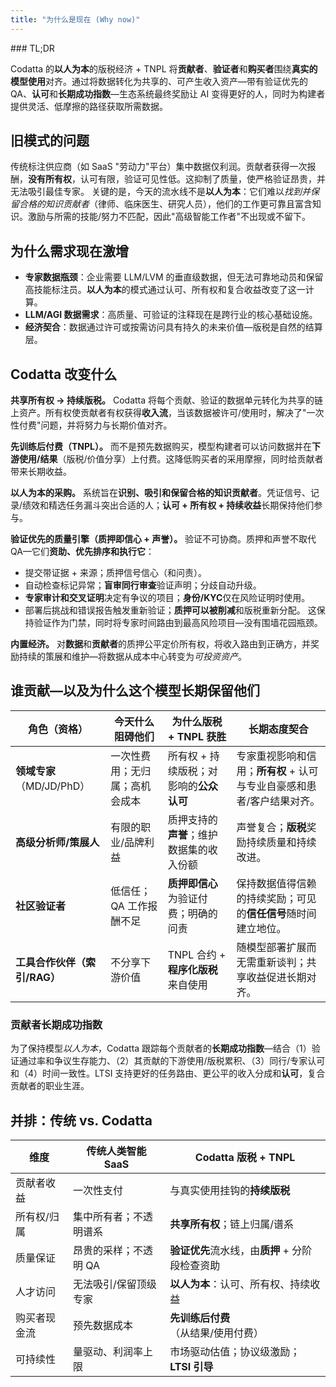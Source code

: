 ```yaml
---
title: "为什么是现在 (Why now)"
---
```


<Tip>
### TL;DR

Codatta 的**以人为本**的版税经济 + TNPL 将**贡献者**、**验证者**和**购买者**围绕**真实的模型使用**对齐。通过将数据转化为共享的、可产生收入资产—带有验证优先的 QA、**认可**和**长期成功指数**—生态系统最终奖励让 AI 变得更好的人，同时为构建者提供灵活、低摩擦的路径获取所需数据。
</Tip>

## 旧模式的问题

传统标注供应商（如 SaaS "劳动力"平台）集中数据仅利润。贡献者获得一次报酬，**没有所有权**，认可有限，验证可见性低。这抑制了质量，使严格验证昂贵，并无法吸引最佳专家。
关键的是，今天的流水线不是**以人为本**：它们难以*找到并保留合格的知识贡献者*（律师、临床医生、研究人员），他们的工作更可靠且富含知识。激励与所需的技能/努力不匹配，因此"高级智能工作者"不出现或不留下。

## 为什么需求现在激增

* **专家数据瓶颈**：企业需要 LLM/LVM 的垂直级数据，但无法可靠地动员和保留高技能标注员。**以人为本**的模式通过认可、所有权和复合收益改变了这一计算。
* **LLM/AGI 数据需求**：高质量、可验证的注释现在是跨行业的核心基础设施。
* **经济契合**：数据通过许可或按需访问具有持久的未来价值—版税是自然的结算层。

## Codatta 改变什么

**共享所有权 → 持续版税。** Codatta 将每个贡献、验证的数据单元转化为共享的链上资产。所有权使贡献者有权获得**收入流**，当该数据被许可/使用时，解决了"一次性付费"问题，并将努力与长期价值对齐。

**先训练后付费（TNPL）。** 而不是预先数据购买，模型构建者可以访问数据并在**下游使用/结果**（版税/价值分享）上付费。这降低购买者的采用摩擦，同时给贡献者带来长期收益。

**以人为本的采购。** 系统旨在**识别、吸引和保留合格的知识贡献者**。凭证信号、记录/绩效和精选任务漏斗突出合适的人；**认可 + 所有权 + 持续收益**长期保持他们参与。

**验证优先的质量引擎（质押即信心 + 声誉）。** 验证不可协商。质押和声誉不取代 QA—它们**资助、优先排序和执行它**：

* 提交带证据 + 来源；质押信号信心（和问责）。
* 自动检查标记异常；**盲审同行审查**验证声明；分歧自动升级。
* **专家审计和交叉证明**决定有争议的项目；**身份/KYC**仅在风险证明时使用。
* 部署后挑战和错误报告触发重新验证；**质押可以被削减**和版税重新分配。
  这保持验证作为门禁，同时将专家时间路由到最高风险项目—没有围墙花园瓶颈。

**内置经济。** 对**数据**和**贡献者**的质押公平定价所有权，将收入路由到正确方，并奖励持续的策展和维护—将数据从成本中心转变为*可投资资产*。

## 谁贡献—以及为什么这个模型长期保留他们

| 角色（资格）                | 今天什么阻碍他们                                | 为什么版税 + TNPL 获胜                                                       | 长期态度契合                                                                                                   |
| ------------------------- | ----------------------------------------------- | ---------------------------------------------------------------------------- | -------------------------------------------------------------------------------------------------------------- |
| **领域专家**（MD/JD/PhD）   | 一次性费用；无归属；高机会成本                  | 所有权 + 持续版税；对影响的**公众认可**                                      | 专家重视影响和信用；**所有权** + 认可与专业自豪感和患者/客户结果对齐。                                         |
| **高级分析师/策展人**       | 有限的职业/品牌利益                             | 质押支持的**声誉**；维护数据集的收入份额                                     | 声誉复合；**版税**奖励持续质量和持续改进。                                                                     |
| **社区验证者**             | 低信任；QA 工作报酬不足                         | **质押即信心**为验证付费；明确的问责                                         | 保持数据值得信赖的持续奖励；可见的**信任信号**随时间建立地位。                                                 |
| **工具合作伙伴（索引/RAG）** | 不分享下游价值                                  | TNPL 合约 + **程序化版税**来自使用                                           | 随模型部署扩展而无需重新谈判；共享收益促进长期对齐。                                                           |

### 贡献者长期成功指数

为了保持模型*以人为本*，Codatta 跟踪每个贡献者的**长期成功指数**—结合（1）验证通过率和争议生存能力、（2）其贡献的下游使用/版税累积、（3）同行/专家认可和（4）时间一致性。LTSI 支持更好的任务路由、更公平的收入分成和**认可**，复合贡献者的职业生涯。

## 并排：传统 vs. Codatta

| 维度         | 传统人类智能 SaaS                  | Codatta 版税 + TNPL                                             |
| ------------ | ---------------------------------- | --------------------------------------------------------------- |
| 贡献者收益   | 一次性支付                         | 与真实使用挂钩的**持续版税**                                    |
| 所有权/归属  | 集中所有者；不透明谱系             | **共享所有权**；链上归属/谱系                                   |
| 质量保证     | 昂贵的采样；不透明 QA              | **验证优先**流水线，由**质押** + 分阶段检查资助                 |
| 人才访问     | 无法吸引/保留顶级专家              | **以人为本**：认可、所有权、持续收益                            |
| 购买者现金流 | 预先数据成本                       | **先训练后付费**（从结果/使用付费）                              |
| 可持续性     | 量驱动、利润率上限                 | 市场驱动估值；协议级激励；**LTSI 引导**                        |

